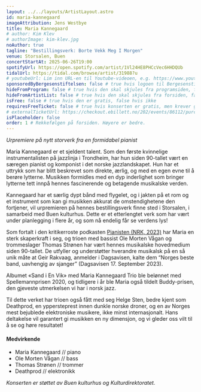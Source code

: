 ```yaml
---
layout: ../../layouts/ArtistLayout.astro
id: maria-kannegaard
imageAttribution: Jens Westbye
title: Maria Kannegaard
# author: Kim Klev
# authorImage: kim-klev.jpg
noAuthor: true
tagline: "Bestillingsverk: Borte Vekk Meg I Morgen"
venue: Storsalen, Buen
concertStartAt: 2025-06-26T19:00
spotifyUrl: https://open.spotify.com/artist/1Vl24HE8PHCcVec6HHDQUb
tidalUrl: https://tidal.com/browse/artist/31988?u
# youtubeUrl: Lim inn URL-en til Youtube-videoen, e.g. https://www.youtube.com/watch?v=iUd7MoKsRFE
sponsoredByBergesenstiftelsen: false # true hvis logoen til Bergesenstiftelsen skal vises, false hvis ikke
hideFromProgram: false # true hvis den skal skjules fra programsiden, false hvis den skal vises
hideFromArtistList: false # true hvis den skal skjules fra forsiden, false hvis den skal vises
isFree: false # true hvis den er gratis, false hvis ikke
requiresFreeTicket: false # true hvis konserten er gratis, men krever gratisbillett
# externalTicketUrl: https://checkout.ebillett.no/202/events/86112/purchase/setup
isPlaceholder: false
order: 1 # Rekkefølgen på forsiden. Høyere er bedre.
---
```


_Urpremiere på nytt storverk fra en formidabel pianist_

Maria Kannegaard er et sjeldent talent. Som den første kvinnelige instrumentalisten på jazzlinja i Trondheim, har hun siden 90-tallet vært en særegen pianist og komponist i det norske jazzlandskapet. Hun har et uttrykk som har blitt beskrevet som direkte, ærlig, og med en egen evne til å berøre lytterne. Musikken formidles med en dyp inderlighet som bringer lytterne tett innpå hennes fascinerende og betagende musikalske verden.

Kannegaard har et særlig dypt bånd med flygelet, og i jakten på et rom og et instrument som kan gi musikken akkurat de omstendighetene den fortjener, vil urpremieren på hennes bestillingsverk finne sted i Storsalen, i samarbeid med Buen kulturhus. Dette er et etterlengtet verk som har vært under planlegging i flere år, og som nå endelig får se verdens lys!

Som fortalt i den kritikerroste podkasten <a class="link" href="https://radio.nrk.no/podkast/radiodokumentaren/sesong/pianisten" target="_blank">Pianisten (NRK, 2023)</a> har Maria en sterk skaperkraft i seg, og trioen med bassist Ole Morten Vågan og trommeslager Thomas Strønen har vært hennes musikalske hovedmedium siden 90-tallet. De utfyller og understøtter hverandre musikalsk på en så unik måte at Geir Rakvaag, anmelder i Dagsavisen, kalte dem “Norges beste band, uavhengig av sjanger” (Dagsavisen 17. September 2023).

Albumet «Sand i En Vik» med Maria Kannegaard Trio ble belønnet med Spellemannprisen 2020, og tidligere i år ble Maria også tildelt Buddy-prisen, den gjeveste utmerkelsen vi har i norsk jazz.

Til dette verket har trioen også fått med seg Helge Sten, bedre kjent som Deathprod, en yppersteprest innen dunkle norske droner, og en av Norges mest bejublede elektroniske musikere, ikke minst internasjonalt. Hans deltakelse vil garantert gi musikken en ny dimensjon, og vi gleder oss vilt til å se og høre resultatet!

#### Medvirkende

- Maria Kannegaard // piano
- Ole Morten Vågan // bass
- Thomas Strønen // trommer
- Deathprod // elektronikk

_Konserten er støttet av Buen kulturhus og Kulturdirektoratet._
